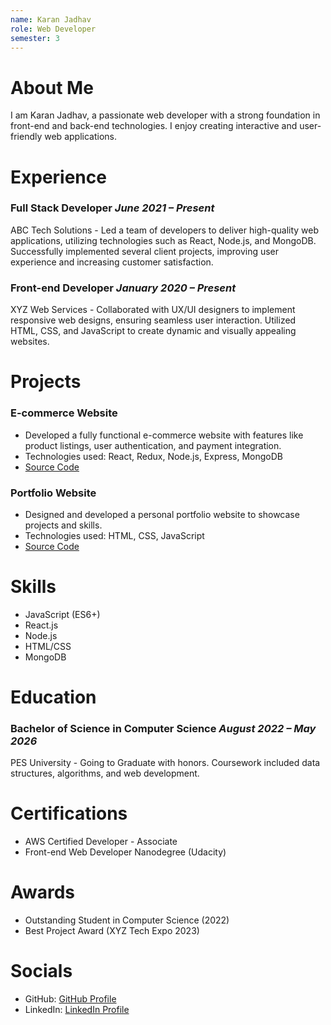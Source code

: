 ```yaml
---
name: Karan Jadhav
role: Web Developer
semester: 3
---
```


# About Me

I am Karan Jadhav, a passionate web developer with a strong foundation in front-end and back-end technologies. I enjoy creating interactive and user-friendly web applications.

# Experience

### **Full Stack Developer** _June 2021 – Present_
ABC Tech Solutions - Led a team of developers to deliver high-quality web applications, utilizing technologies such as React, Node.js, and MongoDB. Successfully implemented several client projects, improving user experience and increasing customer satisfaction.

### **Front-end Developer** _January 2020 – Present_
XYZ Web Services - Collaborated with UX/UI designers to implement responsive web designs, ensuring seamless user interaction. Utilized HTML, CSS, and JavaScript to create dynamic and visually appealing websites.

# Projects

### **E-commerce Website** 
- Developed a fully functional e-commerce website with features like product listings, user authentication, and payment integration.
- Technologies used: React, Redux, Node.js, Express, MongoDB
- [Source Code](https://github.com/sladereaperr)

### **Portfolio Website** 
- Designed and developed a personal portfolio website to showcase projects and skills.
- Technologies used: HTML, CSS, JavaScript
- [Source Code](https://github.com/sladereaperr)

# Skills

- JavaScript (ES6+)
- React.js
- Node.js
- HTML/CSS
- MongoDB

# Education

### Bachelor of Science in Computer Science _August 2022 – May 2026_
PES University - Going to Graduate with honors. Coursework included data structures, algorithms, and web development.

# Certifications

- AWS Certified Developer - Associate
- Front-end Web Developer Nanodegree (Udacity)

# Awards

- Outstanding Student in Computer Science (2022)
- Best Project Award (XYZ Tech Expo 2023)

# Socials

- GitHub: [GitHub Profile](https://github.com/sladereaperr)
- LinkedIn: [LinkedIn Profile](https://www.linkedin.com/in/karanjadhav2003)
